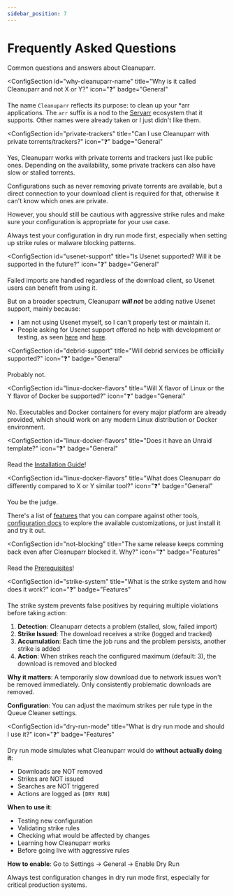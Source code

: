```yaml
---
sidebar_position: 7
---
```



# Frequently Asked Questions

Common questions and answers about Cleanuparr.

<ElementNavigator />

<div className={styles.documentationPage}>

<div className={styles.section}>

<ConfigSection
  id="why-cleanuparr-name"
  title="Why is it called Cleanuparr and not X or Y?"
  icon="❓"
  badge="General"
>

The name `Cleanuparr` reflects its purpose: to clean up your *arr applications. The `arr` suffix is a nod to the [Servarr](https://wiki.servarr.com/) ecosystem that it supports.
Other names were already taken or I just didn't like them.

</ConfigSection>

<ConfigSection
  id="private-trackers"
  title="Can I use Cleanuparr with private torrents/trackers?"
  icon="❓"
  badge="General"
>

Yes, Cleanuparr works with private torrents and trackers just like public ones. Depending on the availability, some private trackers can also have slow or stalled torrents.

Configurations such as never removing private torrents are available, but a direct connection to your download client is required for that, otherwise it can't know which ones are private.

However, you should still be cautious with aggressive strike rules and make sure your configuration is appropriate for your use case.

<Important>
Always test your configuration in dry run mode first, especially when setting up strike rules or malware blocking patterns.
</Important>

</ConfigSection>

<ConfigSection
  id="usenet-support"
  title="Is Usenet supported? Will it be supported in the future?"
  icon="❓"
  badge="General"
>

Failed imports are handled regardless of the download client, so Usenet users can benefit from using it.

But on a broader spectrum, Cleanuparr <b><i>will not</i></b> be adding native Usenet support, mainly because:
- I am not using Usenet myself, so I can't properly test or maintain it.
- People asking for Usenet support offered no help with development or testing, as seen [here](https://github.com/Cleanuparr/Cleanuparr/issues/137) and [here](https://github.com/Cleanuparr/Cleanuparr/issues/226).

</ConfigSection>

<ConfigSection
  id="debrid-support"
  title="Will debrid services be officially supported?"
  icon="❓"
  badge="General"
>

Probably not.

</ConfigSection>

<ConfigSection
  id="linux-docker-flavors"
  title="Will X flavor of Linux or the Y flavor of Docker be supported?"
  icon="❓"
  badge="General"
>

No. Executables and Docker containers for every major platform are already provided, which should work on any modern Linux distribution or Docker environment.

</ConfigSection>

<ConfigSection
  id="linux-docker-flavors"
  title="Does it have an Unraid template?"
  icon="❓"
  badge="General"
>

Read the [Installation Guide](/docs/installation/detailed?unraid)!

</ConfigSection>

<ConfigSection
  id="linux-docker-flavors"
  title="What does Cleanuparr do differently compared to X or Y similar tool?"
  icon="❓"
  badge="General"
>

You be the judge.

There's a list of [features](/docs/features) that you can compare against other tools, [configuration docs](/docs/category/configuration) to explore the available customizations, or just install it and try it out.

</ConfigSection>

</div>

<div className={styles.section}>

<ConfigSection
  id="not-blocking"
  title="The same release keeps comming back even after Cleanuparr blocked it. Why?"
  icon="❓"
  badge="Features"
>

Read the [Prerequisites](/docs/installation)!

</ConfigSection>

<ConfigSection
  id="strike-system"
  title="What is the strike system and how does it work?"
  icon="❓"
  badge="Features"
>

The strike system prevents false positives by requiring multiple violations before taking action:

1. **Detection**: Cleanuparr detects a problem (stalled, slow, failed import)
2. **Strike Issued**: The download receives a strike (logged and tracked)
3. **Accumulation**: Each time the job runs and the problem persists, another strike is added
4. **Action**: When strikes reach the configured maximum (default: 3), the download is removed and blocked

**Why it matters**: A temporarily slow download due to network issues won't be removed immediately. Only consistently problematic downloads are removed.

**Configuration**: You can adjust the maximum strikes per rule type in the <Link to="/docs/configuration/queue-cleaner">Queue Cleaner settings</Link>.

</ConfigSection>

<ConfigSection
  id="dry-run-mode"
  title="What is dry run mode and should I use it?"
  icon="❓"
  badge="Features"
>

Dry run mode simulates what Cleanuparr would do **without actually doing it**:

- Downloads are NOT removed
- Strikes are NOT issued
- Searches are NOT triggered
- Actions are logged as `[DRY RUN]`

**When to use it**:
- Testing new configuration
- Validating strike rules
- Checking what would be affected by changes
- Learning how Cleanuparr works
- Before going live with aggressive rules

**How to enable**: Go to Settings → General → Enable Dry Run

<Note>
Always test configuration changes in dry run mode first, especially for critical production systems.
</Note>

</ConfigSection>

</div>

</div>
